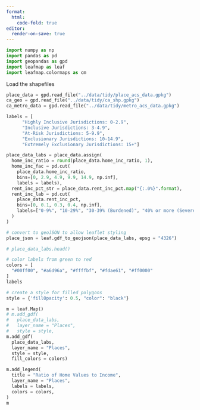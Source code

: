 ```yaml
---
format:
  html:
    code-fold: true
editor:
  render-on-save: true
---
```



```python
import numpy as np
import pandas as pd
import geopandas as gpd
import leafmap as leaf
import leafmap.colormaps as cm
```

Load the shapefiles



```python
place_data = gpd.read_file("../data/tidy/place_acs_data.gpkg")
ca_geo = gpd.read_file("../data/tidy/ca_shp.gpkg")
ca_metro_data = gpd.read_file("../data/tidy/metro_acs_data.gpkg")
```


```python
labels = [
      "Highly Inclusive Jurisdictions: 0-2.9",
      "Inclusive Jurisdictions: 3-4.9",
      "At-Risk Jurisdictions: 5-9.9",
      "Exclusionary Jurisdictions: 10-14.9",
      "Extremely Exclusionary Jurisdictions: 15+"]

place_data_labs = place_data.assign(
  home_inc_ratio = round(place_data.home_inc_ratio, 1),
  home_inc_fac = pd.cut(
    place_data.home_inc_ratio,
    bins=[0, 2.9, 4.9, 9.9, 14.9, np.inf],
    labels = labels),
  rent_inc_pct_str = place_data.rent_inc_pct.map("{:.0%}".format),
  rent_inc_lab = pd.cut(
    place_data.rent_inc_pct,
    bins=[0, 0.1, 0.3, 0.4, np.inf],
    labels=["0-9%", "10-29%", "30-39% (Burdened)", "40% or more (Severely Burdened)"]
  )
)

# convert to geoJSON to allow leaflet styling
place_json = leaf.gdf_to_geojson(place_data_labs, epsg = "4326")
```

```python

# place_data_labs.head()
```

```python

# color labels from green to red
colors = [
  "#00ff00", "#a6d96a", "#ffffbf", "#fdae61", "#ff0000"
]
labels
```

```python
# create a style for filled polygons
style = {'fillOpacity': 0.5, "color": "black"}
```

```python
m = leaf.Map()
# m.add_gdf(
#   place_data_labs,
#   layer_name = "Places",
#   style = style,
m.add_gdf(
  place_data_labs,
  layer_name = "Places",
  style = style,
  fill_colors = colors)

m.add_legend(
  title = "Ratio of Home Values to Income",
  layer_name = "Places",
  labels = labels,
  colors = colors,
)
m
```
